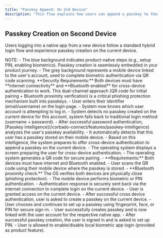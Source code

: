 ```yaml
---
title: "Passkey Append: On 2nd Device"
description: "This flow explains how users can append a passkey to their account after authenticating on a new device with a password. Passkey Intelligence detects the user has a passkey on their mobile device and offers cross-device authentication."
---
```



## Passkey Creation on Second Device

Users logging into a native app from a new device follow a standard hybrid login flow and experience passkey creation on the current device.

<Tabs>
<Tab title="iOS">
    <ToolingFrame 
        imageURL="/images/authentication-flow/native-app/append-on-second-device-ios-native.png"
        caption="Native: iOS passkey append on new device"
        imageName="append-on-second-device-ios-native.png"
    />
</Tab>

  <Tab title="Android">
    <ToolingFrame 
        imageURL="/images/authentication-flow/native-app/append-on-second-device-android-native.png"
        caption="Native: Android passkey append on new device"
        imageName="append-on-second-device-android-native.png"
    />
  </Tab>
</Tabs>

<Info>
    NOTE: 
    - The blue background indicates product-native steps (e.g., setup PIN, enabling biometrics). Passkey creation is seamlessly
    embedded in your product journey. 
    - The grey background represents a mobile device linked to the
    user's account, used to complete biometric authentication via QR code scanning.
</Info>

<Warning>
    **Security Requirements:** Both devices must have **internet connectivity** and **Bluetooth enabled** for cross-device authentication to work. This dual-channel approach (QR code for initial pairing + Bluetooth proximity verification) is a critical phishing protection mechanism built into passkeys.
</Warning>
<Steps>
    <Step title="User enters identifier">
        - User enters their identifier (email/username) on the login page.
        - System now knows which user account is attempting to log in.
    </Step>
    <Step title="Fallback to traditional login method">
        - System detects no passkey created on the current device for this account, system falls back to traditional login method (username + password).
    </Step>
    <Step title="Passkey Intelligence detects mobile device passkey">
        - After successful password authentication, [Passkey Intelligence](/corbado-connect/features/passkey-intelligence) analyzes the user's passkey availability.
        - It automatically detects that this user has a passkey stored on their mobile device.
        - Based on this intelligence, the system prepares to offer cross-device authentication to append a passkey on the current device.
    </Step>
    <Step title="OS displays QR code screen">
        - The operating system displays a screen preparing the user for cross-device authentication.
        - The operating system generates a QR code for secure pairing.
        - **Requirements:** Both devices must have internet and Bluetooth enabled.
    </Step>
    <Step title="User scans QR and authenticates">
        - User scans the QR code using their mobile device where the passkey is stored.
        - **Bluetooth proximity check:** The OS verifies both devices are physically close (phishing protection).
        - The mobile device performs biometric or PIN authentication.
    </Step>
    <Step title="Login completes on current device & passkey append initiates">
        - Authentication response is securely sent back via the internet connection to complete login on the current device.
        - User is granted access on the current device.
        - After successful cross device authentication, user is asked to create a passkey on the current device.
    </Step>
    <Step title="OS-native biometric modal appears">
        - User chooses and continues to set up a passkey using fingerprint, face, or PIN for secure sign-in.
    </Step>
    <Step title="Passkey creation successful">
        - User successfully creates passkey and is now linked with the user account for the respective native app.
    </Step>
    <Step title="App PIN setup">
        - After successful passkey creation, the user is signed in and is asked
        to set up PIN.
    </Step>
    <Step title="Enable local biometric for app login">
        - User is allowed to enable/disable local biometric app login (provided
        as product feature).
    </Step>

</Steps>
